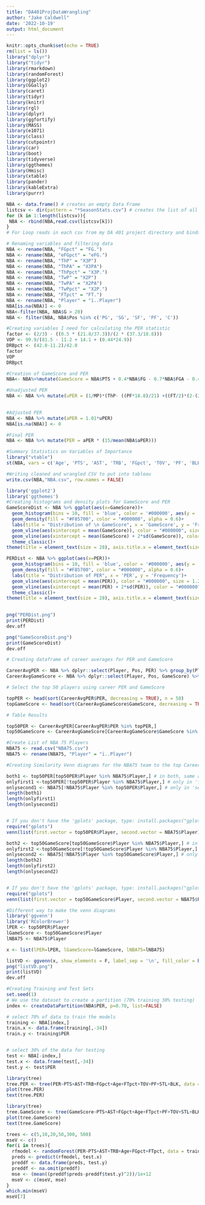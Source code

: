 ```yaml
---
title: "DA401ProjDataWrangling"
author: "Jake Caldwell"
date: '2022-10-19'
output: html_document
---
```


```r
knitr::opts_chunk$set(echo = TRUE)
rm(list = ls())
library("dplyr")
library("tidyr")
library(rmarkdown)
library(randomForest)
library(ggplot2)
library(GGally)
library(caret)
library(tidyr)
library(knitr)
library(rgl)
library(dplyr)
library(ggfortify)
library(MASS)
library(e1071)
library(class)
library(cutpointr)
library(car)
library(boot)
library(tidyverse)           
library(ggthemes)
library(Hmisc)               
library(xtable)
library(pander)
library(kableExtra)
library(purrr)
```

```r
NBA <- data.frame() # creates an empty Data Frame
listcsv <- dir(pattern = "*SeasonStats.csv") # creates the list of all the csv files in the directory
for (k in 1:length(listcsv)){
 NBA <- rbind(NBA,read.csv(listcsv[k]))
}
# For Loop reads in each csv from my DA 401 project directory and binds it to the NBAData data frame, which creates a data frame containing all NBA player per game data from 1981 to 2022
```

```r
# Renaming variables and filtering data
NBA <- rename(NBA, "FGpct" = "FG.")
NBA <- rename(NBA, "eFGpct" = "eFG.")
NBA <- rename(NBA, "ThP" = "X3P")
NBA <- rename(NBA, "ThPA" = "X3PA")
NBA <- rename(NBA, "ThPpct" = "X3P.")
NBA <- rename(NBA, "TwP" = "X2P")
NBA <- rename(NBA, "TwPA" = "X2PA")
NBA <- rename(NBA, "TwPpct" = "X2P.")
NBA <- rename(NBA, "FTpct" = "FT.")
NBA <- rename(NBA, "Player" = "ï..Player")
NBA[is.na(NBA)] <- 0
NBA<-filter(NBA, NBA$G > 20)
NBA <- filter(NBA, NBA$Pos %in% c('PG', 'SG', 'SF', 'PF', 'C'))
```

```r
#Creating variables I need for calculating the PER statistic
factor <- (2/3) - ((0.5 * (21.8/37.3))/(2 * (37.3/18.8)))
VOP <- 99.9/(81.5 - 11.2 + 14.1 + (0.44*24.9))
DRBpct <- (42.0-11.2)/42.0
factor
VOP
DRBpct
```


```r
#Creation of GameScore and PER
NBA<- NBA%>%mutate(GameScore = NBA$PTS + 0.4*NBA$FG - 0.7*NBA$FGA - 0.4*(NBA$FTA - NBA$FT) + 0.7*NBA$ORB + 0.3*NBA$DRB +0.7*NBA$STL + 0.7*NBA$AST + 0.7*NBA$BLK - 0.4*NBA$PF - NBA$TOV)

#Unadjusted PER
NBA <- NBA %>% mutate(uPER = (1/MP)*(ThP- ((PF*18.8)/21) +((FT/2)*(2-(21.8/(3*37.3))))+(FG * (2-((factor*21.8)/37.3)))+((2*AST)/3) +(VOP)+(DRBpct*((2*ORB)+BLK-(0.2464*(FTA-FT))-(FGA-FG)                  -TRB)+((0.44*24.9*PF)/21)-(TOV+ORB)+STL+TRB-(.1936*(FTA-FT)))))
                        

#Adjusted PER
NBA <- NBA %>% mutate(aPER = 1.01*uPER)
NBA[is.na(NBA)] <- 0

#Final PER
NBA <- NBA %>% mutate(PER = aPER * (15/mean(NBA$aPER)))
```

```r
#Summary Statistics on Variables of Importance 
library("vtable")
st(NBA, vars = c('Age', 'PTS', 'AST', 'TRB', 'FGpct', 'TOV', 'PF', 'BLK', 'STL', 'FTpct', 'GameScore', 'PER'))
```

```r
#Writing cleaned and wrangled CSV to put into tableau
write.csv(NBA,"NBA.csv", row.names = FALSE)
```

```r
library('ggplot2')
library('ggthemes')
#Creating histograms and density plots for GameScore and PER
GameScoreDist <- NBA %>% ggplot(aes(x=GameScore))+
  geom_histogram(bins = 10, fill = 'blue', color = '#000000', aes(y = ..density..))+
  geom_density(fill = "#F85700", color = "#000000", alpha = 0.6)+
  labs(title = "Distribution of \n GameScore", x = 'GameScore', y = 'Frequency')+
  geom_vline(aes(xintercept = mean(GameScore)), color = "#000000", size = 1.25) +
  geom_vline(aes(xintercept = mean(GameScore) + 2*sd(GameScore)), color = "#000000", size = 1, linetype = "dashed") +
  theme_classic()+
theme(title = element_text(size = 28), axis.title.x = element_text(size = 20), axis.title.y = element_text(size = 20), axis.text = element_text(size = 16))

PERDist <- NBA %>% ggplot(aes(x=PER))+
  geom_histogram(bins = 10, fill = 'blue', color = '#000000', aes(y = ..density..))+
  geom_density(fill = "#F85700", color = "#000000", alpha = 0.6)+
  labs(title = "Distribution of PER", x = 'PER', y = 'Frequency')+
  geom_vline(aes(xintercept = mean(PER)), color = "#000000", size = 1.25) +
  geom_vline(aes(xintercept = mean(PER) + 2*sd(PER)), color = "#000000", size = 1, linetype = "dashed") +
  theme_classic()+
theme(title = element_text(size = 28), axis.title.x = element_text(size = 20), axis.title.y = element_text(size = 20), axis.text.x = element_text(size = 16), axis.text = element_text(size = 16))
  

png("PERDist.png")
print(PERDist)
dev.off
```
```r
png("GameScoreDist.png")
print(GameScoreDist)
dev.off
```


```r
# Creating dataframe of career averages for PER and GameScore

CareerAvgPER <- NBA %>% dplyr::select(Player, Pos, PER) %>% group_by(Player) %>% summarise('PER' = mean(PER))
CareerAvgGameScore <- NBA %>% dplyr::select(Player, Pos, GameScore) %>% group_by(Player) %>% summarise('GameScore' = mean(GameScore))

# Select the top 50 players using career PER and GameScore

topPER <- head(sort(CareerAvgPER$PER, decreasing = TRUE), n = 50)
topGameScore <- head(sort(CareerAvgGameScore$GameScore, decreasing = TRUE), n = 50)

# Table Results

top50PER <- CareerAvgPER[CareerAvgPER$PER %in% topPER,]
top50GameScore <- CareerAvgGameScore[CareerAvgGameScore$GameScore %in% topGameScore, ]
```

```r
#Create List of NBA 75 Players 
NBA75 <- read.csv("NBA75.csv")
NBA75 <- rename(NBA75, "Player" = "ï..Player")
```

```r
#Creating Similarity Venn diagrams for the NBA75 team to the top Career PER and GameScore.

both1 <- top50PER[top50PER$Player %in% NBA75$Player,] # in both, same as call: intersect(first, second)
onlyfirst1 <-top50PER[!top50PER$Player %in% NBA75$Player,] # only in 'first', same as: setdiff(first, second)
onlysecond1 <- NBA75[!NBA75$Player %in% top50PER$Player,] # only in 'second', same as: setdiff(second, first)
length(both1)
length(onlyfirst1)
length(onlysecond1)


# If you don't have the 'gplots' package, type: install.packages("gplots")
require("gplots")
venn(list(first.vector = top50PER$Player, second.vector = NBA75$Player))

both2 <- top50GameScore[top50GameScore$Player %in% NBA75$Player,] # in both, same as call: intersect(first, second)
onlyfirst2 <-top50GameScore[!top50GameScore$Player %in% NBA75$Player,] # only in 'first', same as: setdiff(first, second)
onlysecond2 <- NBA75[!NBA75$Player %in% top50GameScore$Player,] # only in 'second', same as: setdiff(second, first)
length(both2)
length(onlyfirst2)
length(onlysecond2)


# If you don't have the 'gplots' package, type: install.packages("gplots")
require("gplots")
venn(list(first.vector = top50GameScore$Player, second.vector = NBA75$Player))
```

```r
#Different way to make the venn diagrams
library('ggvenn')
library('RColorBrewer')
lPER <- top50PER$Player
lGameScore <- top50GameScore$Player
lNBA75 <- NBA75$Player

x <- list(lPER=lPER, lGameScore=lGameScore, lNBA75=lNBA75)

listVD <- ggvenn(x, show_elements = F, label_sep = '\n', fill_color = brewer.pal(name = "Set2", n=3), text_size = 6)
png("listVD.png")
print(listVD)
dev.off
```

```r
#Creating Training and Test Sets
set.seed(1)
# We use the dataset to create a partition (70% training 30% testing)
index <- createDataPartition(NBA$PER, p=0.70, list=FALSE)

# select 70% of data to train the models
training <- NBA[index,]
train.x <- data.frame(training[,-34]) 
train.y <- training$PER


# select 30% of the data for testing
test <- NBA[-index,]
test.x <- data.frame(test[,-34]) 
test.y <- test$PER
```

```r
library(tree)
tree.PER <- tree(PER~PTS+AST+TRB+FGpct+Age+FTpct+TOV+PF+STL+BLK, data = NBA)
plot(tree.PER)
text(tree.PER)
```

```r
library(tree)
tree.GameScore <- tree(GameScore~PTS+AST+FGpct+Age+FTpct+PF+TOV+STL+BLK, data = NBA)
plot(tree.GameScore)
text(tree.GameScore)
```


```r
trees <- c(5,10,20,50,300, 500)
mseV <- c()
for(i in trees){
  rfmodel <- randomForest(PER~PTS+AST+TRB+Age+FGpct+FTpct, data = training, mtry = 2, na.action = na.exclude, ntree = i)
  preds <- predict(rfmodel, test.x)
  preddf <- data.frame(preds, test.y)
  preddf <- na.omit(preddf)
  mse <- (mean((preddf$preds-preddf$test.y)^2))/1e+12
  mseV <- c(mseV, mse)
}
which.min(mseV)
mseV[7]
```

